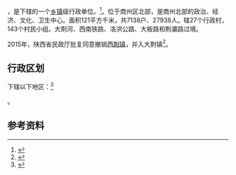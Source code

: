 {{中国乡级行政区|61/10/02/112/000}}

'''{{PAGENAMEBASE}}'''，是{{PRC admin/fullname|61/10/02/112/000|3}}下辖的一个[[乡镇|乡镇]]级行政单位。<ref>{{PRC admin/ref sgc|{{PRC admin/parent|61/10/02/112/000}}}}</ref>。位于商州区北部，是商州北部的政治、经济、文化、卫生中心。面积121平方千米，共7138户、27938人。辖27个行政村，143个村民小组。大荆河、西南铁路、洛洪公路、大板路和荆灞路过境。

2015年，陕西省民政厅批复同意撤销[[西荆镇|西荆镇]]，并入大荆镇<ref>{{Cite web |url=http://shaanxi.mca.gov.cn/article/mzyw1/201507/20150700841888.shtml |title=陕西省民政厅关于陕西省乡镇行政区划调整的公告 |access-date=2017-09-14 |archive-url=https://web.archive.org/web/20170914220400/http://shaanxi.mca.gov.cn/article/mzyw1/201507/20150700841888.shtml |archive-date=2017-09-14 |dead-url=yes }}</ref>。

== 行政区划 ==

{{PAGENAMEBASE}}下辖以下地区：<ref>{{PRC admin/ref sgc|61/10/02/112/000}}</ref>

{{PRC admin/children|61/10/02/112/000}}。

== 参考资料 ==

{{reflist}}

{{行政区划小作品}}
{{PRC admin/navcat|61/10/02/112/000}}